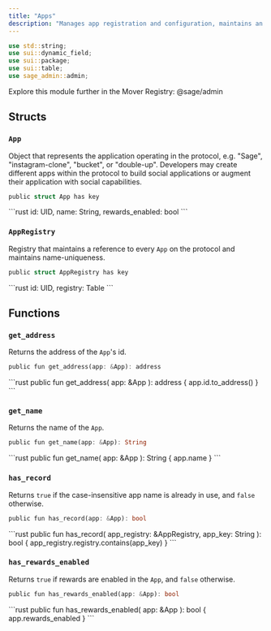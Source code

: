 ```yaml
---
title: "Apps"
description: "Manages app registration and configuration, maintains an address-mapped app registry."
---
```


```rust
use std::string;
use sui::dynamic_field;
use sui::package;
use sui::table;
use sage_admin::admin;
```

<Tip>
  Explore this module further in the Mover Registry: @sage/admin
</Tip>

## Structs

### `App`

Object that represents the application operating in the protocol, e.g. "Sage", "instagram-clone", "bucket", or "double-up". Developers may create different apps within the protocol to build social applications or augment their application with social capabilities.

```rust
public struct App has key
```

<Expandable title="Fields">
  ```rust
    id: UID,
    name: String,
    rewards_enabled: bool
  ```
</Expandable>

### `AppRegistry`

Registry that maintains a reference to every `App` on the protocol and maintains name-uniqueness.

```rust
public struct AppRegistry has key
```

<Expandable title="Fields">
  ```rust
    id: UID,
    registry: Table<String, address>
  ```
</Expandable>

## Functions

### `get_address`

Returns the address of the `App`'s id.

```rust
public fun get_address(app: &App): address
```

<Expandable title="Implementation">
  ```rust
    public fun get_address(
        app: &App
    ): address {
        app.id.to_address()
    }
  ```
</Expandable>

### `get_name`

Returns the name of the `App`.

```rust
public fun get_name(app: &App): String
```

<Expandable title="Implementation">
  ```rust
    public fun get_name(
        app: &App
    ): String {
        app.name
    }
  ```
</Expandable>

### `has_record`

Returns `true` if the case-insensitive app name is already in use, and `false` otherwise.

```rust
public fun has_record(app: &App): bool
```

<Expandable title="Implementation">
  ```rust
    public fun has_record(
        app_registry: &AppRegistry,
        app_key: String
    ): bool {
        app_registry.registry.contains(app_key)
    }
  ```
</Expandable>

### `has_rewards_enabled`

Returns `true` if rewards are enabled in the `App`, and `false` otherwise.

```rust
public fun has_rewards_enabled(app: &App): bool
```

<Expandable title="Implementation">
  ```rust
    public fun has_rewards_enabled(
        app: &App
    ): bool {
        app.rewards_enabled
    }
  ```
</Expandable>